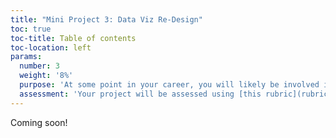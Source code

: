 ```yaml
---
title: "Mini Project 3: Data Viz Re-Design"
toc: true
toc-title: Table of contents
toc-location: left
params:
  number: 3
  weight: '8%'
  purpose: 'At some point in your career, you will likely be involved in creating or revising a summary chart of some data. When that happens, you will also likely be the most knowledge person in the room about what to do to design the chart(s) to effectively communicate the information in the data. This assignment is a practice run for that day.'
  assessment: 'Your project will be assessed using [this rubric](rubrics/mini-3/rubric.html){target="_blank"}.'
---
```


Coming soon!
